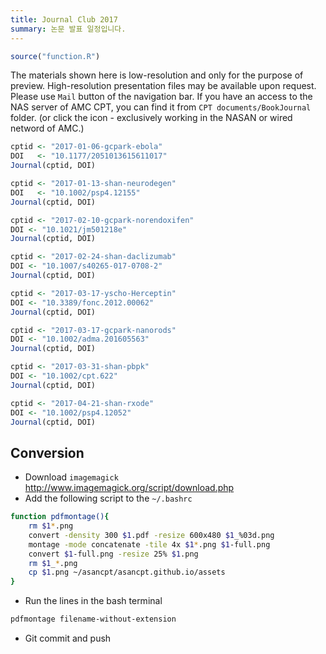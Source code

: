 ```yaml
---
title: Journal Club 2017
summary: 논문 발표 일정입니다.
---
```


```r
source("function.R")
```

The materials shown here is low-resolution and only for the purpose of preview. 
High-resolution presentation files may be available upon request. Please use `Mail` button of the navigation bar.
If you have an access to the NAS server of AMC CPT, you can find it from `CPT documents/BookJournal` folder. (or click the <i class="fa fa-file-pdf-o"></i> icon - exclusively working in the NASAN or wired netword of AMC.)

```r
cptid <- "2017-01-06-gcpark-ebola"
DOI   <- "10.1177/2051013615611017"
Journal(cptid, DOI)
```

```r
cptid <- "2017-01-13-shan-neurodegen"
DOI   <- "10.1002/psp4.12155"
Journal(cptid, DOI)
```

```r
cptid <- "2017-02-10-gcpark-norendoxifen"
DOI <- "10.1021/jm501218e"
Journal(cptid, DOI)
```

```r
cptid <- "2017-02-24-shan-daclizumab"
DOI <- "10.1007/s40265-017-0708-2"
Journal(cptid, DOI)
```

```r
cptid <- "2017-03-17-yscho-Herceptin"
DOI <- "10.3389/fonc.2012.00062"
Journal(cptid, DOI)
```

```r
cptid <- "2017-03-17-gcpark-nanorods"
DOI <- "10.1002/adma.201605563"
Journal(cptid, DOI)
```

```r
cptid <- "2017-03-31-shan-pbpk"
DOI <- "10.1002/cpt.622"
Journal(cptid, DOI)
```

```r
cptid <- "2017-04-21-shan-rxode"
DOI <- "10.1002/psp4.12052"
Journal(cptid, DOI)
```

<!-- ```{r} -->
<!-- cptid <- "2017-04-07-yscho-genomeEdit" -->
<!-- DOI   <- "10.1002/cpt.542" -->
<!-- Journal(cptid, DOI) -->
<!-- ``` -->

<!-- ```{r} -->
<!-- cptid <- "2017-04-07-skyoon-largepharma" -->
<!-- DOI   <- "10.1056/NEJMra1510069" -->
<!-- Journal(cptid, DOI) -->
<!-- ``` -->

<!-- ```{r} -->
<!-- cptid <- "2017-04-14-gcpark-ngs"  -->
<!-- DOI <- "10.3389/fgene.2015.00215" # Clinical applications of next generation sequencing in cancer: from panels, to exomes, to genomes -->
<!-- Journal(cptid, DOI) -->
<!-- ``` -->

## Conversion

- Download `imagemagick` <http://www.imagemagick.org/script/download.php>
- Add the following script to the `~/.bashrc`

```bash
function pdfmontage(){
    rm $1*.png
    convert -density 300 $1.pdf -resize 600x480 $1_%03d.png
    montage -mode concatenate -tile 4x $1*.png $1-full.png
    convert $1-full.png -resize 25% $1.png
    rm $1_*.png
    cp $1.png ~/asancpt/asancpt.github.io/assets
}
```

- Run the lines in the bash terminal

```bash
pdfmontage filename-without-extension
```

- Git commit and push
